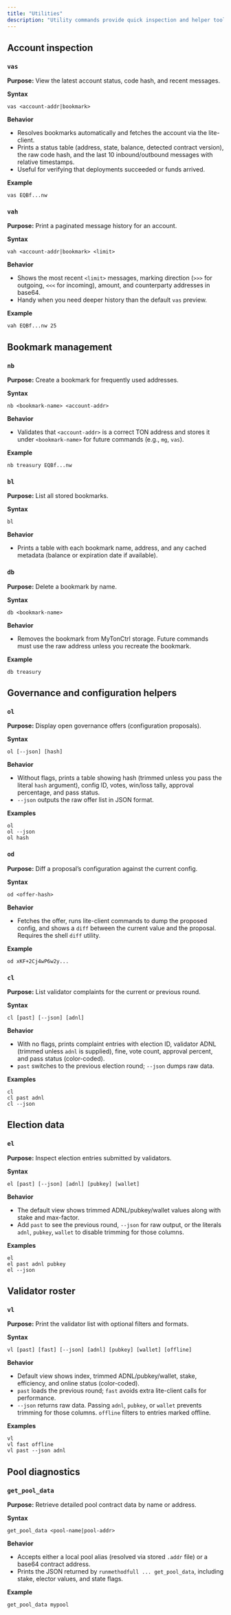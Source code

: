 ```yaml
---
title: "Utilities"
description: "Utility commands provide quick inspection and helper tools for accounts, bookmarks, governance artifacts, and validator data."
---
```


## Account inspection

### `vas`

**Purpose:** View the latest account status, code hash, and recent messages.

**Syntax**

```mytonctrl
vas <account-addr|bookmark>
```

**Behavior**

- Resolves bookmarks automatically and fetches the account via the lite-client.
- Prints a status table (address, state, balance, detected contract version), the raw code hash, and the last 10 inbound/outbound messages with relative timestamps.
- Useful for verifying that deployments succeeded or funds arrived.

**Example**

```mytonctrl
vas EQBf...nw
```

### `vah`

**Purpose:** Print a paginated message history for an account.

**Syntax**

```mytonctrl
vah <account-addr|bookmark> <limit>
```

**Behavior**

- Shows the most recent `<limit>` messages, marking direction (`>>>` for outgoing, `<<<` for incoming), amount, and counterparty addresses in base64.
- Handy when you need deeper history than the default `vas` preview.

**Example**

```mytonctrl
vah EQBf...nw 25
```

## Bookmark management

### `nb`

**Purpose:** Create a bookmark for frequently used addresses.

**Syntax**

```mytonctrl
nb <bookmark-name> <account-addr>
```

**Behavior**

- Validates that `<account-addr>` is a correct TON address and stores it under `<bookmark-name>` for future commands (e.g., `mg`, `vas`).

**Example**

```mytonctrl
nb treasury EQBf...nw
```

### `bl`

**Purpose:** List all stored bookmarks.

**Syntax**

```mytonctrl
bl
```

**Behavior**

- Prints a table with each bookmark name, address, and any cached metadata (balance or expiration date if available).

### `db`

**Purpose:** Delete a bookmark by name.

**Syntax**

```mytonctrl
db <bookmark-name>
```

**Behavior**

- Removes the bookmark from MyTonCtrl storage. Future commands must use the raw address unless you recreate the bookmark.

**Example**

```mytonctrl
db treasury
```

## Governance and configuration helpers

### `ol`

**Purpose:** Display open governance offers (configuration proposals).

**Syntax**

```mytonctrl
ol [--json] [hash]
```

**Behavior**

- Without flags, prints a table showing hash (trimmed unless you pass the literal `hash` argument), config ID, votes, win/loss tally, approval percentage, and pass status.
- `--json` outputs the raw offer list in JSON format.

**Examples**

```mytonctrl
ol
ol --json
ol hash
```

### `od`

**Purpose:** Diff a proposal’s configuration against the current config.

**Syntax**

```mytonctrl
od <offer-hash>
```

**Behavior**

- Fetches the offer, runs lite-client commands to dump the proposed config, and shows a `diff` between the current value and the proposal. Requires the shell `diff` utility.

**Example**

```mytonctrl
od xKF+2Cj4wP6w2y...
```

### `cl`

**Purpose:** List validator complaints for the current or previous round.

**Syntax**

```mytonctrl
cl [past] [--json] [adnl]
```

**Behavior**

- With no flags, prints complaint entries with election ID, validator ADNL (trimmed unless `adnl` is supplied), fine, vote count, approval percent, and pass status (color-coded).
- `past` switches to the previous election round; `--json` dumps raw data.

**Examples**

```mytonctrl
cl
cl past adnl
cl --json
```

## Election data

### `el`

**Purpose:** Inspect election entries submitted by validators.

**Syntax**

```mytonctrl
el [past] [--json] [adnl] [pubkey] [wallet]
```

**Behavior**

- The default view shows trimmed ADNL/pubkey/wallet values along with stake and max-factor.
- Add `past` to see the previous round, `--json` for raw output, or the literals `adnl`, `pubkey`, `wallet` to disable trimming for those columns.

**Examples**

```mytonctrl
el
el past adnl pubkey
el --json
```

## Validator roster

### `vl`

**Purpose:** Print the validator list with optional filters and formats.

**Syntax**

```mytonctrl
vl [past] [fast] [--json] [adnl] [pubkey] [wallet] [offline]
```

**Behavior**

- Default view shows index, trimmed ADNL/pubkey/wallet, stake, efficiency, and online status (color-coded).
- `past` loads the previous round; `fast` avoids extra lite-client calls for performance.
- `--json` returns raw data. Passing `adnl`, `pubkey`, or `wallet` prevents trimming for those columns. `offline` filters to entries marked offline.

**Examples**

```mytonctrl
vl
vl fast offline
vl past --json adnl
```

## Pool diagnostics

### `get_pool_data`

**Purpose:** Retrieve detailed pool contract data by name or address.

**Syntax**

```mytonctrl
get_pool_data <pool-name|pool-addr>
```

**Behavior**

- Accepts either a local pool alias (resolved via stored `.addr` file) or a base64 contract address.
- Prints the JSON returned by `runmethodfull ... get_pool_data`, including stake, elector values, and state flags.

**Example**

```mytonctrl
get_pool_data mypool
```

